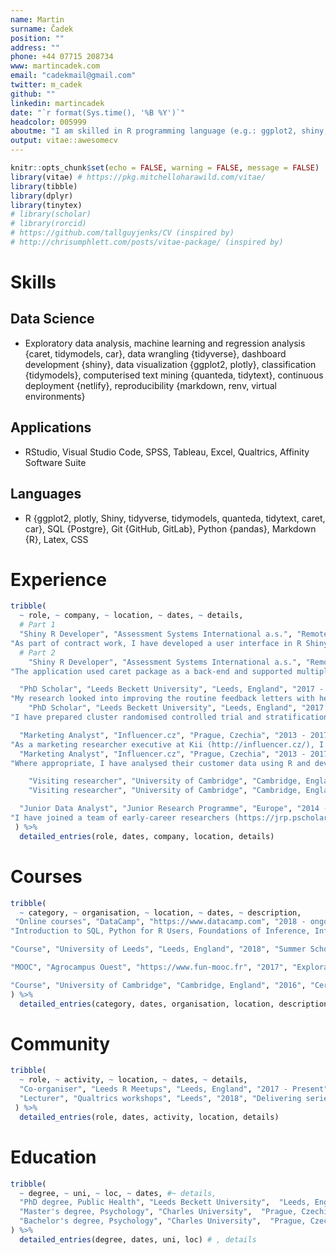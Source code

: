 ```yaml
---
name: Martin
surname: Čadek
position: ""
address: ""
phone: +44 07715 208734
www: martincadek.com
email: "cadekmail@gmail.com"
twitter: m_cadek
github: ""
linkedin: martincadek
date: "`r format(Sys.time(), '%B %Y')`"
headcolor: 005999
aboutme: "I am skilled in R programming language (e.g.: ggplot2, shiny, tidyverse, tidymodels) and have been using R passionately for 4+ years (this resume was developed in R). I have expertise in statistical modelling, survey development, and applied research. Academically, I focus on topics concerning health communication."
output: vitae::awesomecv
---
```


```r
knitr::opts_chunk$set(echo = FALSE, warning = FALSE, message = FALSE)
library(vitae) # https://pkg.mitchelloharawild.com/vitae/
library(tibble)
library(dplyr)
library(tinytex)
# library(scholar)
# library(rorcid)
# https://github.com/tallguyjenks/CV (inspired by)
# http://chrisumphlett.com/posts/vitae-package/ (inspired by)
```

# Skills

## Data Science
* Exploratory data analysis, machine learning and regression analysis {caret, tidymodels, car}, data wrangling {tidyverse}, dashboard development {shiny}, data visualization {ggplot2, plotly}, classification {tidymodels}, computerised text mining {quanteda, tidytext}, continuous deployment {netlify}, reproducibility {markdown, renv, virtual environments}

## Applications
* RStudio, Visual Studio Code, SPSS, Tableau, Excel, Qualtrics, Affinity Software Suite

## Languages
* R {ggplot2, plotly, Shiny, tidyverse, tidymodels, quanteda, tidytext, caret, car}, SQL {Postgre}, Git {GitHub, GitLab}, Python {pandas}, Markdown {R}, Latex, CSS

# Experience
```r
tribble(
  ~ role, ~ company, ~ location, ~ dates, ~ details,
  # Part 1
  "Shiny R Developer", "Assessment Systems International a.s.", "Remote", "2018 - 2019", 
"As part of contract work, I have developed a user interface in R Shiny for Assessment Systems International a.s. to select features and machine learning algorithms to assess candidates based on their performance across a variety of psychometric results from the assessment centre. The project was managed using git version control (GitLab) and development steps were agreed remotely and utilised as a part of agile production. Once the proof of concept was realised, I started the work on the application.",
  # Part 2
    "Shiny R Developer", "Assessment Systems International a.s.", "Remote", "2018 - 2019", 
"The application used caret package as a back-end and supported multiple classifications and regression algorithms: Regularized Generalized Linear Models (glmnet), Tree-Based Models (rpart), Support Vector Machines (svmRadial), Random Forest (rf), Neural Networks (nnet), and K-Nearest Neighbour (knn). The user also had an option to select multiple models and create Ensemble models using caretEnsemble package. The application was using multiple tabs that were presented as the following steps: Step 1 - Input Data, Step 2 - Feature Selection, Step 3 - Training on Learn dataset, Step 4 - Validating on the Test dataset, and Step 5 - Applying model. The resulting application allowed interactive navigation through the process of building an ML model with a possibility to save the resulting model and re-use it as needed.",

  "PhD Scholar", "Leeds Beckett University", "Leeds, England", "2017 - ongoing",
"My research looked into improving the routine feedback letters with height and weight results delivered to all parents with Reception and Year 6 children as part of the National Child Measurement Programme (the NCMP) in England. My project engaged multiple stakeholders such as Local Government Associations (LGA), Public Health England (PHE), and parents, and provided nuanced insights into the NCMP. I have developed three studies using qualitative and quantitative methods.",
    "PhD Scholar", "Leeds Beckett University", "Leeds, England", "2017 - ongoing",
"I have prepared cluster randomised controlled trial and stratification procedure with reliance on clustering utilising k-means. I have used computerised text analyses techniques such as sentiment analysis, topic modelling (LDA), hierarchical clustering, and gained experience with Google Natural Language Processing speech-to-text API. I conducted interviews, content analyses, literature and evidence reviews, and contributed to the writing of reports and journal articles.",

  "Marketing Analyst", "Influencer.cz", "Prague, Czechia", "2013 - 2017", 
"As a marketing researcher executive at Kii (http://influencer.cz/), I was primarily responsible for the management of social media pages, content creation, and copywriting for several high profile customers from the insurance, car manufacturing, and energy industries. Part of my daily job was also the development of a social media marketing strategy for smaller-scale clients. This involved analysis of their current marketing strategy, content, and customer segmentation.",
  "Marketing Analyst", "Influencer.cz", "Prague, Czechia", "2013 - 2017", 
"Where appropriate, I have analysed their customer data using R and developed descriptive reports to propose a suitable strategy. I have obtained further data from their social media sites using Twitter and Facebook APIs. The reports were created using descriptive statistics, visualisation packages such as ggplot2, network graphs, and latent class modelling for customer segmentation.",

    "Visiting researcher", "University of Cambridge", "Cambridge, England", "2015 - 2016", "As a visiting researcher under the supervision of Dr Kai Ruggeri of the Department of Psychology at the University of Cambridge, I have joined the university as part of the Policy Research Group (https://www.psychol.cam.ac.uk/pol-res-group). I have been contributing to projects on the translation of psychological research into policy, extracting legal data on business cases in organizational psychology research, data analysing, developing visualization and infographics.",
    "Visiting researcher", "University of Cambridge", "Cambridge, England", "2015 - 2016", "Specifically, I have contributed to the Safer Care Pathways in Mental Health Services project (https://www.psychol.cam.ac.uk/pol-res-group/projects). The project addressed patient safety hazards within a range of care pathways across five project sites and aimed to present evidence that informs best practice for avoiding major incidents while improving the mental health of highly vulnerable individuals. The project was supported by The Health Foundation and hosted by the Cambridge EDC.",

  "Junior Data Analyst", "Junior Research Programme", "Europe", "2014 - 2015",
"I have joined a team of early-career researchers (https://jrp.pscholars.org) in position of Junior Data Analyst and collaboratively developed a project focusing on Obesity discrimination in the Workplace supervised by Dr Stuart Flint. Our project was disseminated as a journal article at https://www.frontiersin.org/articles/10.3389/fpsyg.2016.00647/full and got featured in several newspaper and media outlets."
 ) %>% 
  detailed_entries(role, dates, company, location, details)
```

# Courses
```r
tribble(
  ~ category, ~ organisation, ~ location, ~ dates, ~ description,
 "Online courses", "DataCamp", "https://www.datacamp.com", "2018 - ongoing",
"Introduction to SQL, Python for R Users, Foundations of Inference, Inference for Linear Regression in R, Inference for Numerical Data in R, Inference for Categorical Data in R, Case Study: Exploratory Data Analysis in R, Cleaning Data in R, Structural Equation Modeling with lavaan in R, Factor Analysis in R, Machine Learning with caret in R, Introduction to Machine Learning, Multiple and Logistic Regression in R, Introduction to Importing Data in R, Correlation and Regression in R, Introduction to Data in R, Reporting with R Markdown, Exploratory Data Analysis in R, Data Visualization with ggplot2 (Part 1), Data Visualization in R, Joining Data in R with dplyr, Data Manipulation in R with dplyr, Importing & Cleaning Data in R: Case Studies, Intermediate Importing Data in R, Intermediate R: Practice, Intermediate R, Introduction to R",

"Course", "University of Leeds", "Leeds, England", "2018", "Summer School of Causal inference with observational data: the challenges and pitfalls (5 days course). This five-day summer school offered state-of-the-art training in the analysis of observational data for causal inference. By exploring the philosophy and utility of directed acyclic graphs (DAGs) participants learn to recognise and avoid a range of common pitfalls in the analysis of complex causal relationships, including the longitudinal analyses of change, mediation, nonlinearity and statistical interaction.",

"MOOC", "Agrocampus Ouest", "https://www.fun-mooc.fr", "2017", "Exploratory Multivariate Data Analysis (MOOC) by François Husson, Professor of statistics. The course focused on four essential and basic methods: principal component analysis (PCA) to handle quantitative variables, correspondence analysis (CA) and multiple correspondence analysis (MCA) to handle categorical variables and clustering, and an extension to Multiple Factor Analysis (MFA) to analyse a more complex dataset that is structured by groups.",

"Course", "University of Cambridge", "Cambridge, England", "2016", "Certified IRT and CAT course using Concerto at Psychometric Centre (3 days course). This course focused on producing online state-of-the-art psychometric tests, as well as an introduction to the Item Response Theory (IRT), Computer Adaptive Testing (CAT), and the open-source online adaptive test development platform, Concerto."
) %>% 
  detailed_entries(category, dates, organisation, location, description)
```

# Community
```r
tribble(
  ~ role, ~ activity, ~ location, ~ dates, ~ details,
  "Co-organiser", "Leeds R Meetups", "Leeds, England", "2017 - Present", "Co-organising Leeds R Meetups for colleagues. As an R enthusiast, I have been involved in organising R Meetups (initially at Leeds Beckett University, later in general area of Leeds) in Leeds.",
  "Lecturer", "Qualtrics workshops", "Leeds", "2018", "Delivering series of free workshops about survey development for research staff at Leeds Beckett University."
 ) %>% 
  detailed_entries(role, dates, activity, location, details)
```

# Education
```r
tribble(
  ~ degree, ~ uni, ~ loc, ~ dates, #~ details,
  "PhD degree, Public Health", "Leeds Beckett University",  "Leeds, England", "2017 - ongoing",
  "Master's degree, Psychology", "Charles University",  "Prague, Czechia", "2013 – 2016",
  "Bachelor's degree, Psychology", "Charles University",  "Prague, Czechia", "2010 – 2013"
) %>% 
  detailed_entries(degree, dates, uni, loc) # , details
```
